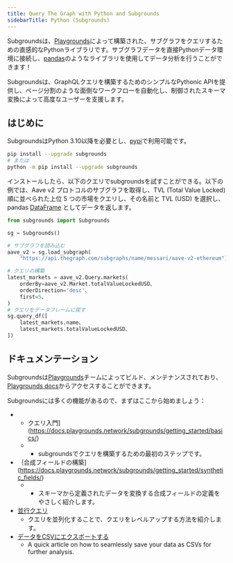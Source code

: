 ```yaml
---
title: Query The Graph with Python and Subgrounds
sidebarTitle: Python (Subgrounds)
---
```


Subgroundsは、[Playgrounds](https://playgrounds.network/)によって構築された、サブグラフをクエリするための直感的なPythonライブラリです。サブグラフデータを直接Pythonデータ環境に接続し、[pandas](https://pandas.pydata.org/)のようなライブラリを使用してデータ分析を行うことができます！

Subgroundsは、GraphQLクエリを構築するためのシンプルなPythonic APIを提供し、ページ分割のような面倒なワークフローを自動化し、制御されたスキーマ変換によって高度なユーザーを支援します。

## はじめに

SubgroundsはPython 3.10以降を必要とし、[pypi](https://pypi.org/project/subgrounds/)で利用可能です。

```bash
pip install --upgrade subgrounds
# または
python -m pip install --upgrade subgrounds
```

インストールしたら、以下のクエリでsubgroundsを試すことができる。以下の例では、Aave v2 プロトコルのサブグラフを取得し、TVL (Total Value Locked) 順に並べられた上位 5 つの市場をクエリし、その名前と TVL (USD) を選択し、pandas [DataFrame](https://pandas.pydata.org/pandas-docs/dev/reference/api/pandas.DataFrame.html#pandas.DataFrame) としてデータを返します。

```python
from subgrounds import Subgrounds

sg = Subgrounds()

# サブグラフを読み込む
aave_v2 = sg.load_subgraph(
    "https://api.thegraph.com/subgraphs/name/messari/aave-v2-ethereum")

# クエリの構築
latest_markets = aave_v2.Query.markets(
    orderBy=aave_v2.Market.totalValueLockedUSD、
    orderDirection='desc'、
    first=5、
)
# クエリをデータフレームに戻す
sg.query_df([
    latest_markets.name、
    latest_markets.totalValueLockedUSD、
])
```

## ドキュメンテーション

Subgroundsは[Playgrounds](https://playgrounds.network/)チームによってビルド、メンテナンスされており、[Playgrounds docs](https://docs.playgrounds.network/subgrounds)からアクセスすることができます。

Subgroundsには多くの機能があるので、まずはここから始めましょう：

- - クエリ入門](https://docs.playgrounds.network/subgrounds/getting_started/basics/)
  - - subgroundsでクエリを構築するための最初のステップです。
- ｛合成フィールドの構築](https://docs.playgrounds.network/subgrounds/getting_started/synthetic_fields/)
  - - スキーマから定義されたデータを変換する合成フィールドの定義をやさしく紹介します。
- [並行クエリ](https://docs.playgrounds.network/subgrounds/getting_started/async/)
  - クエリを並列化することで、クエリをレベルアップする方法を紹介します。
- [データをCSVにエクスポートする](https://docs.playgrounds.network/subgrounds/faq/exporting/)
  - A quick article on how to seamlessly save your data as CSVs for further analysis.
